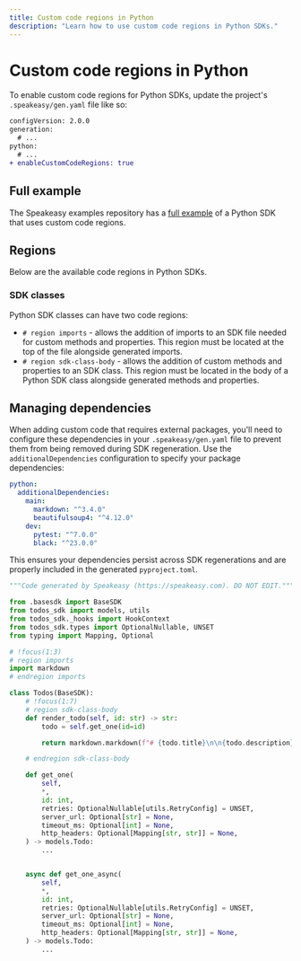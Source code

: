 ```yaml
---
title: Custom code regions in Python
description: "Learn how to use custom code regions in Python SDKs."
---
```


# Custom code regions in Python

To enable custom code regions for Python SDKs, update the project's
`.speakeasy/gen.yaml` file like so:

```diff .speakeasy/gen.yaml
configVersion: 2.0.0
generation:
  # ...
python:
  # ...
+ enableCustomCodeRegions: true
```

## Full example

The Speakeasy examples repository has a [full example][example] of a Python SDK
that uses custom code regions.

[example]: https://github.com/speakeasy-api/examples/tree/main/customcode-sdkclasses-python

## Regions

Below are the available code regions in Python SDKs.

### SDK classes

Python SDK classes can have two code regions:

* `# region imports` - allows the addition of imports to an SDK file needed for
custom methods and properties. This region must be located at the top of the
file alongside generated imports.
* `# region sdk-class-body` - allows the addition of custom methods and
properties to an SDK class. This region must be located in the body of a Python
SDK class alongside generated methods and properties.

## Managing dependencies

When adding custom code that requires external packages, you'll need to configure these dependencies in your `.speakeasy/gen.yaml` file to prevent them from being removed during SDK regeneration. Use the `additionalDependencies` configuration to specify your package dependencies:

```yaml .speakeasy/gen.yaml
python:
  additionalDependencies:
    main:
      markdown: "^3.4.0"
      beautifulsoup4: "^4.12.0"
    dev:
      pytest: "^7.0.0"
      black: "^23.0.0"
```

This ensures your dependencies persist across SDK regenerations and are properly included in the generated `pyproject.toml`.

```python src/todos_sdk/todos.py
"""Code generated by Speakeasy (https://speakeasy.com). DO NOT EDIT."""

from .basesdk import BaseSDK
from todos_sdk import models, utils
from todos_sdk._hooks import HookContext
from todos_sdk.types import OptionalNullable, UNSET
from typing import Mapping, Optional

# !focus(1:3)
# region imports
import markdown
# endregion imports

class Todos(BaseSDK):
    # !focus(1:7)
    # region sdk-class-body
    def render_todo(self, id: str) -> str:
        todo = self.get_one(id=id)

        return markdown.markdown(f"# {todo.title}\n\n{todo.description}")

    # endregion sdk-class-body

    def get_one(
        self,
        *,
        id: int,
        retries: OptionalNullable[utils.RetryConfig] = UNSET,
        server_url: Optional[str] = None,
        timeout_ms: Optional[int] = None,
        http_headers: Optional[Mapping[str, str]] = None,
    ) -> models.Todo:
        ...


    async def get_one_async(
        self,
        *,
        id: int,
        retries: OptionalNullable[utils.RetryConfig] = UNSET,
        server_url: Optional[str] = None,
        timeout_ms: Optional[int] = None,
        http_headers: Optional[Mapping[str, str]] = None,
    ) -> models.Todo:
        ...
```
